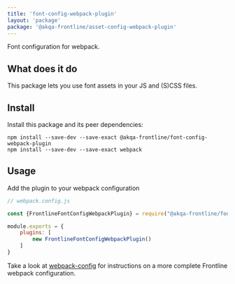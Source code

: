 ```yaml
---
title: 'font-config-webpack-plugin'
layout: 'package'
package: '@akqa-frontline/asset-config-webpack-plugin'
---
```


Font configuration for webpack.

## What does it do
This package lets you use font assets in your JS and (S)CSS files.

## Install
Install this package and its peer dependencies:
```
npm install --save-dev --save-exact @akqa-frontline/font-config-webpack-plugin
npm install --save-dev --save-exact webpack
```

## Usage
Add the plugin to your webpack configuration
```javascript
// webpack.config.js

const {FrontlineFontConfigWebpackPlugin} = require("@akqa-frontline/font-config-webpack-plugin")

module.exports = {
    plugins: [
        new FrontlineFontConfigWebpackPlugin()
    ]
}
```

Take a look at [webpack-config](/getting-started/configuration/webpack-config) for instructions on a more complete Frontline webpack configuration.

